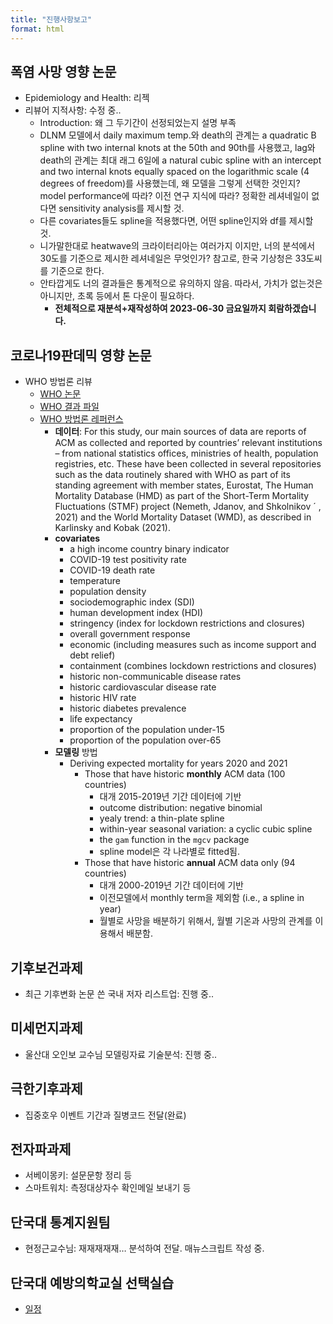 ```yaml
---
title: "진행사항보고"
format: html
---
```


## 폭염 사망 영향 논문
- Epidemiology and Health: 리젝
- 리뷰어 지적사항: 수정 중..
  + Introduction: 왜 그 두기간이 선정되었는지 설명 부족
  + DLNM 모델에서 daily maximum temp.와 death의 관계는 a quadratic B spline with two internal knots at the 50th and 90th를 사용했고, lag와 death의 관계는 최대 래그 6일에 a natural cubic spline with an intercept and two internal knots equally spaced on the logarithmic scale (4 degrees of freedom)를 사용했는데, 왜 모델을 그렇게 선택한 것인지? model performance에 따라? 이전 연구 지식에 따라? 정확한 레셔네일이 없다면 sensitivity analysis를 제시할 것.
  + 다른 covariates들도 spline을 적용했다면, 어떤 spline인지와 df를 제시할 것.
  + 니가말한대로 heatwave의 크라이터리아는 여러가지 이지만, 너의 분석에서 30도를 기준으로 제시한 레셔네일은 무엇인가? 참고로, 한국 기상청은 33도씨를 기준으로 한다.
  + 안타깝게도 너의 결과들은 통계적으로 유의하지 않음. 따라서, 가치가 없는것은 아니지만, 초록 등에서 톤 다운이 필요하다.
    - **전체적으로 재분석+재작성하여 2023-06-30 금요일까지 회람하겠습니다.**
  
## 코로나19판데믹 영향 논문
- WHO 방법론 리뷰
  + [WHO 논문](https://www.nature.com/articles/s41586-022-05522-2#Sec6)
  + [WHO 결과 파일](https://www.who.int/data/sets/global-excess-deaths-associated-with-covid-19-modelled-estimates)
  + [WHO 방법론 레퍼런스](https://cdn.who.int/media/docs/default-source/world-health-data-platform/covid-19-excessmortality/who_methods_for_estimating_the_excess_mortality_associated_with_the_covid-19_pandemic.pdf?sfvrsn=5a05fa76_2&download=true)
    - **데이터**: For this study, our main sources of data are reports of ACM as collected and reported by countries’ relevant institutions – from national statistics offices, ministries of health, population registries, etc. These have been collected in several repositories such as the data routinely shared with WHO as part of its standing agreement with member states, Eurostat, The Human Mortality Database (HMD) as part of the Short-Term Mortality Fluctuations (STMF) project (Nemeth, Jdanov, and Shkolnikov ´ , 2021) and the World Mortality Dataset (WMD), as described in Karlinsky and Kobak (2021).
    - **covariates**
      - a high income country binary indicator
      - COVID-19 test positivity rate
      - COVID-19 death rate
      - temperature
      - population density
      - sociodemographic index (SDI)
      - human development index (HDI)
      - stringency (index for lockdown restrictions and closures)
      - overall government response
      - economic (including measures such as income support and debt relief)
      - containment (combines lockdown restrictions and closures)
      - historic non-communicable disease rates
      - historic cardiovascular disease rate
      - historic HIV rate
      - historic diabetes prevalence
      - life expectancy
      - proportion of the population under-15
      - proportion of the population over-65
    - **모델링** 방법
      - Deriving expected mortality for years 2020 and 2021
        - Those that have historic **monthly** ACM data (100 countries)
          - 대개 2015-2019년 기간 데이터에 기반
          - outcome distribution: negative binomial
          - yealy trend: a thin-plate spline
          - within-year seasonal variation: a cyclic cubic spline
          - the `gam` function in the `mgcv` package
          - spline model은 각 나라별로 fitted됨.
          
        - Those that have historic **annual** ACM data only (94 countries)
          - 대개 2000-2019년 기간 데이터에 기반
          - 이전모델에서 monthly term을 제외함 (i.e., a spline in year)
          - 월별로 사망을 배분하기 위해서, 월별 기온과 사망의 관계를 이용해서 배분함.


## 기후보건과제
- 최근 기후변화 논문 쓴 국내 저자 리스트업: 진행 중..

## 미세먼지과제
- 울산대 오인보 교수님 모델링자료 기술분석: 진행 중..

## 극한기후과제
- 집중호우 이벤트 기간과 질병코드 전달(완료)

## 전자파과제
- 서베이몽키: 설문문항 정리 등
- 스마트워치: 측정대상자수 확인메일 보내기 등

## 단국대 통계지원팀
- 현정근교수님: 재재재재재... 분석하여 전달. 매뉴스크립트 작성 중.

## 단국대 예방의학교실 선택실습
- [일정](https://www.dropbox.com/s/f9vvrmn89g0x3jg/2023%20%EB%B3%B8%EA%B3%BC4%ED%95%99%EB%85%84%20%EC%98%88%EB%B0%A9%EC%9D%98%ED%95%99%EA%B3%BC%20%EC%84%A0%ED%83%9D%EC%8B%A4%EC%8A%B5%20%EC%9D%BC%EC%A0%95.hwp?dl=0)